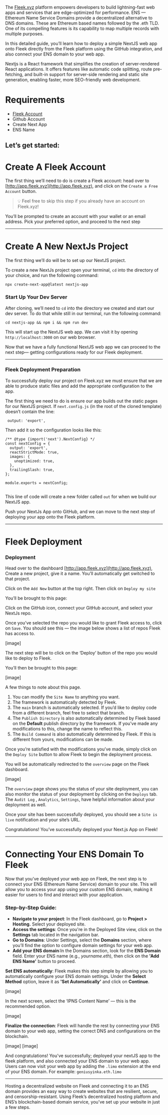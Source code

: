 The [Fleek.xyz](https://app.fleek.xyz/projects/clpr76gbq0000jt0861oo66rh/home/) platform empowers developers to build lightning-fast web apps and services that are edge-optimized for performance. ENS — Ethereum Name Service Domains provide a decentralized alternative to DNS domains. These are Ethereum based names followed by the .eth TLD. One of its compelling features is its capability to map multiple records with multiple purposes.

In this detailed guide, you’ll learn how to deploy a simple NextJS web app onto Fleek directly from the Fleek platform using the GitHub integration, and also connect your ENS domain to your web app.

Nextjs is a React framework that simplifies the creation of server-rendered React applications. It offers features like automatic code splitting, route pre-fetching, and built-in support for server-side rendering and static site generation, enabling faster, more SEO-friendly web development.

# **Requirements**

-   [Fleek Account](http://app.fleek.xyz/)
-   Github Account
-   Create Next App
-   ENS Name

**Let’s get started**:
----------

# Create A Fleek Account

The first thing we’ll need to do is create a Fleek account: head over to [](http://app.fleek.xyz/)[http://app.fleek.xyz](http://app.fleek.xyz), and click on the `Create a Free Account` button.

> 💡 Feel free to skip this step if you already have an account on Fleek.xyz!

You’ll be prompted to create an account with your wallet or an email address. Pick your preferred option, and proceed to the next step

----------

# **Create A New NextJs Project**

The first thing we’ll do will be to set up our NextJS project.

To create a new NextJs project open your terminal, `cd` into the directory of your choice, and run the following command:

```
npx create-next-app@latest nextjs-app
```

### **Start Up Your Dev Server**

After cloning, we’ll need to `cd` into the directory we created and start our dev server. To do that while still in our terminal, run the following command:

```
cd nextjs-app && npm i && npm run dev
```

This will start up the NextJS web app. We can visit it by opening `http://localhost:3000` on our web browser.

Now that we have a fully functional NextJS web app we can proceed to the next step— getting configurations ready for our Fleek deployment.

----------

### **Fleek Deployment Preparation**

To successfully deploy our project on Fleek.xyz we must ensure that we are able to produce static files and add the appropriate configuration to the app.

The first thing we need to do is ensure our app builds out the static pages for our NextJS project. If `next.config.js` (in the root of the cloned template) doesn’t contain the line:

```
 output: 'export',
```

Then add it so the configuration looks like this:

```tsx
/** @type {import('next').NextConfig} */
const nextConfig = {
  output: 'export',
  reactStrictMode: true,
  images: {
    unoptimized: true,
  },
  trailingSlash: true,
};

module.exports = nextConfig;


```

This line of code will create a new folder called `out` for when we build our NextJS app.

Push your NextJs App onto GitHub, and we can move to the next step of deploying your app onto the Fleek platform.

----------

# **Fleek Deployment**

### **Deployment**

Head over to the dashboard [](http://app.fleek.xyz/)[http://app.fleek.xyz](http://app.fleek.xyz), Create a new project, give it a name. You’ll automatically get switched to that project.

Click on the `Add New` button at the top right. Then click on `Deploy my site`

You’ll be brought to this page:

Click on the GitHub icon, connect your GitHub account, and select your NextJs repo.

Once you’ve selected the repo you would like to grant Fleek access to, click on `Save`. You should see this — the image below shows a list of repos Fleek has access to.

[image]

The next step will be to click on the ‘Deploy’ button of the repo you would like to deploy to Fleek.

You’ll then be brought to this page:

[image]

A few things to note about this page.

1.  You can modify the `Site Name` to anything you want.
2.  The framework is automatically detected by Fleek.
3.  The `main` branch is automatically selected. If you’d like to deploy code from a different branch, feel free to select that branch.
4.  The `Publish Directory` is also automatically determined by Fleek based on the **Default** publish directory by the framework. If you’ve made any modifications to this, change the name to reflect this.
5.  The `Build Command` is also automatically determined by Fleek. If this is different from yours, modifications can be made.

Once you’re satisfied with the modifications you’ve made, simply click on the `Deploy Site` button to allow Fleek to begin the deployment process.

You will be automatically redirected to the `overview` page on the Fleek dashboard.

[image]

The `overview` page shows you the status of your site deployment, you can also monitor the status of your deployment by clicking on the `Deploys` tab. The `Audit Log` , `Analytics`, `Settings`, have helpful information about your deployment as well.

Once your site has been successfully deployed, you should see a `Site is live` notification and your site’s URL.

Congratulations! You’ve successfully deployed your Next.js App on Fleek!

----------

# Connecting Your ENS Domain To Fleek

Now that you’ve deployed your web app on Fleek, the next step is to connect your ENS (Ethereum Name Service) domain to your site. This will allow you to access your app using your custom ENS domain, making it easier for users to find and interact with your application.

### Step-by-Step Guide:

-   **Navigate to your project**: In the Fleek dashboard, go to **Project > Hosting.** Select your deployed site.
-   **Access the settings**: Once you're in the Deployed Site view, click on the **Settings** tab located in the navigation bar.
-   **Go to Domains**: Under Settings, select the **Domains** section, where you’ll find the option to configure domain settings for your web app.
-   **Add your ENS domain**:In the Domains section, look for the **ENS Domain** field. Enter your ENS name (e.g., _yourname.eth_), then click on the **'Add ENS Name'** button to proceed.

**Set ENS automatically**: Fleek makes this step simple by allowing you to automatically configure your ENS domain settings. Under the **Select Method** option, leave it as **'Set Automatically'** and click on **Continue**.

[image]

In the next screen, select the ‘IPNS Content Name’ — this is the recommended option.

[image]

**Finalize the connection**: Fleek will handle the rest by connecting your ENS domain to your web app, setting the correct DNS and configurations on the blockchain.

[image]
[image]

And congratulations! You've successfully; deployed your nextJS app to the fleek platform, and also connected your ENS domain to your web app. Users can now visit your web app by adding the `.limo` extension at the end of your ENS domain. For example: `geniusyinka.eth.limo`

----------

Hosting a decentralized website on Fleek and connecting it to an ENS domain provides an easy way to create websites that are resilient, secure, and censorship-resistant. Using Fleek’s decentralized hosting platform and ENS’s blockchain-based domain service, you’ve set up your website in just a few steps.